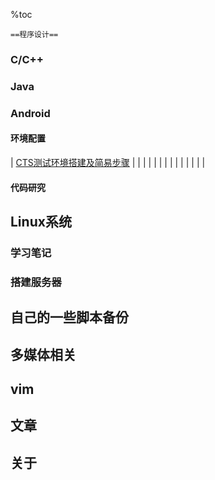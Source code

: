 %toc

 ==程序设计==



=== C/C++ ===

=== Java ===

=== Android ===

==== 环境配置 ====

| [[程序开发_Android_CTS测试环境搭建及简易步骤 | CTS测试环境搭建及简易步骤]] |   |   |   |
|                                                                            |   |   |   |
|                                                                            |   |   |   |



==== 代码研究 ====





==Linux系统==
=== 学习笔记 ===
=== 搭建服务器 ===
    
== 自己的一些脚本备份==

== 多媒体相关 ==

== vim ==

== 文章 ==

== 关于 ==

